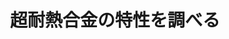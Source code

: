 ﻿---
title: "超耐熱合金の特性を調べる"
category: "物質理工学院"
vol: 10
interviewee: "菊池 實 "
url: ""
tags: ["工学","材料","金属","熱","セラミックス"]
pdf: "10-7.pdf"
career: ""
pdfurl: "10-7/10-7.pdf"
preface: "いわゆる「超合金」とは、超耐熱合金のことである。これにはいろいろな用途があるが、主要なものの一例として、ジェットエンジンのタービンの羽根がある。燃焼温度が高いほどエンジンは効率が上がるが、材料の耐熱性のために現在は1600℃どまりである。また、耐熱性に優れているセラミックスはもろいので安全面から現状では使えない。そこで、超高熱で使える合金が絶対に必要なのである。この超耐熱合金の特性を研究されているのが、金属工学科の菊池教授である。"
---
